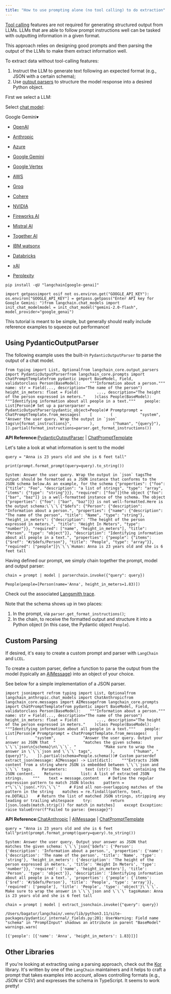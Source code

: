 ```yaml
---
title: "How to use prompting alone (no tool calling) to do extraction"
---
```


[Tool calling](/oss/concepts/tool_calling) features are not required for generating structured output from LLMs. LLMs that are able to follow prompt instructions well can be tasked with outputting information in a given format.

This approach relies on designing good prompts and then parsing the output of the LLMs to make them extract information well.

To extract data without tool-calling features:

1. Instruct the LLM to generate text following an expected format (e.g., JSON with a certain schema);
2. Use [output parsers](/oss/concepts/output_parsers) to structure the model response into a desired Python object.

First we select a LLM:

Select [chat model](/oss/integrations/chat):

Google Gemini▾

* [OpenAI](/oss/integrations/text_embedding/openai)

* [Anthropic](/oss/integrations/text_embedding/bedrock)

* [Azure](/oss/integrations/text_embedding/azureopenai)

* [Google Gemini](/oss/integrations/text_embedding/google_generative_ai)

* [Google Vertex](/oss/integrations/text_embedding/google_vertex_ai_palm)

* [AWS](/oss/integrations/text_embedding/bedrock)

* [Groq](/oss/integrations/text_embedding/groq)

* [Cohere](/oss/integrations/text_embedding/cohere)

* [NVIDIA](/oss/integrations/text_embedding/nvidia_ai_endpoints)

* [Fireworks AI](/oss/integrations/text_embedding/fireworks)

* [Mistral AI](/oss/integrations/text_embedding/mistralai)

* [Together AI](/oss/integrations/text_embedding/together)

* [IBM watsonx](/oss/integrations/text_embedding/ibm_watsonx)

* [Databricks](/oss/integrations/text_embedding/databricks)

* [xAI](/oss/integrations/text_embedding/xai)

* [Perplexity](/oss/integrations/text_embedding/perplexity)

```
pip install -qU "langchain[google-genai]"
```

```
import getpassimport osif not os.environ.get("GOOGLE_API_KEY"):  os.environ["GOOGLE_API_KEY"] = getpass.getpass("Enter API key for Google Gemini: ")from langchain.chat_models import init_chat_modelmodel = init_chat_model("gemini-2.0-flash", model_provider="google_genai")
```

<Check>
  This tutorial is meant to be simple, but generally should really include reference examples to squeeze out performance!
</Check>

## Using PydanticOutputParser

The following example uses the built-in `PydanticOutputParser` to parse the output of a chat model.

```
from typing import List, Optionalfrom langchain_core.output_parsers import PydanticOutputParserfrom langchain_core.prompts import ChatPromptTemplatefrom pydantic import BaseModel, Field, validatorclass Person(BaseModel):    """Information about a person."""    name: str = Field(..., description="The name of the person")    height_in_meters: float = Field(        ..., description="The height of the person expressed in meters."    )class People(BaseModel):    """Identifying information about all people in a text."""    people: List[Person]# Set up a parserparser = PydanticOutputParser(pydantic_object=People)# Promptprompt = ChatPromptTemplate.from_messages(    [        (            "system",            "Answer the user query. Wrap the output in `json` tags\n{format_instructions}",        ),        ("human", "{query}"),    ]).partial(format_instructions=parser.get_format_instructions())
```

**API Reference:**[PydanticOutputParser](https://python.langchain.com/api_reference/core/output_parsers/langchain_core.output_parsers.pydantic.PydanticOutputParser.html) | [ChatPromptTemplate](https://python.langchain.com/api_reference/core/prompts/langchain_core.prompts.chat.ChatPromptTemplate.html)

Let's take a look at what information is sent to the model

```
query = "Anna is 23 years old and she is 6 feet tall"
```

```
print(prompt.format_prompt(query=query).to_string())
```

```
System: Answer the user query. Wrap the output in `json` tagsThe output should be formatted as a JSON instance that conforms to the JSON schema below.As an example, for the schema {"properties": {"foo": {"title": "Foo", "description": "a list of strings", "type": "array", "items": {"type": "string"}}}, "required": ["foo"]}the object {"foo": ["bar", "baz"]} is a well-formatted instance of the schema. The object {"properties": {"foo": ["bar", "baz"]}} is not well-formatted.Here is the output schema:\`\`\`{"$defs": {"Person": {"description": "Information about a person.", "properties": {"name": {"description": "The name of the person", "title": "Name", "type": "string"}, "height_in_meters": {"description": "The height of the person expressed in meters.", "title": "Height In Meters", "type": "number"}}, "required": ["name", "height_in_meters"], "title": "Person", "type": "object"}}, "description": "Identifying information about all people in a text.", "properties": {"people": {"items": {"$ref": "#/$defs/Person"}, "title": "People", "type": "array"}}, "required": ["people"]}\`\`\`Human: Anna is 23 years old and she is 6 feet tall
```

Having defined our prompt, we simply chain together the prompt, model and output parser:

```
chain = prompt | model | parserchain.invoke({"query": query})
```

```
People(people=[Person(name='Anna', height_in_meters=1.83)])
```

Check out the associated [Langsmith trace](https://smith.langchain.com/public/92ed52a3-92b9-45af-a663-0a9c00e5e396/r).

Note that the schema shows up in two places:

1. In the prompt, via `parser.get_format_instructions()`;
2. In the chain, to receive the formatted output and structure it into a Python object (in this case, the Pydantic object `People`).

## Custom Parsing

If desired, it's easy to create a custom prompt and parser with `LangChain` and `LCEL`.

To create a custom parser, define a function to parse the output from the model (typically an [AIMessage](https://python.langchain.com/api_reference/core/messages/langchain_core.messages.ai.AIMessage.html)) into an object of your choice.

See below for a simple implementation of a JSON parser.

```
import jsonimport refrom typing import List, Optionalfrom langchain_anthropic.chat_models import ChatAnthropicfrom langchain_core.messages import AIMessagefrom langchain_core.prompts import ChatPromptTemplatefrom pydantic import BaseModel, Field, validatorclass Person(BaseModel):    """Information about a person."""    name: str = Field(..., description="The name of the person")    height_in_meters: float = Field(        ..., description="The height of the person expressed in meters."    )class People(BaseModel):    """Identifying information about all people in a text."""    people: List[Person]# Promptprompt = ChatPromptTemplate.from_messages(    [        (            "system",            "Answer the user query. Output your answer as JSON that  "            "matches the given schema: \`\`\`json\n{schema}\n\`\`\`. "            "Make sure to wrap the answer in \`\`\`json and \`\`\` tags",        ),        ("human", "{query}"),    ]).partial(schema=People.schema())# Custom parserdef extract_json(message: AIMessage) -> List[dict]:    """Extracts JSON content from a string where JSON is embedded between \`\`\`json and \`\`\` tags.    Parameters:        text (str): The text containing the JSON content.    Returns:        list: A list of extracted JSON strings.    """    text = message.content    # Define the regular expression pattern to match JSON blocks    pattern = r"\`\`\`json(.*?)\`\`\`"    # Find all non-overlapping matches of the pattern in the string    matches = re.findall(pattern, text, re.DOTALL)    # Return the list of matched JSON strings, stripping any leading or trailing whitespace    try:        return [json.loads(match.strip()) for match in matches]    except Exception:        raise ValueError(f"Failed to parse: {message}")
```

**API Reference:**[ChatAnthropic](https://python.langchain.com/api_reference/anthropic/chat_models/langchain_anthropic.chat_models.ChatAnthropic.html) | [AIMessage](https://python.langchain.com/api_reference/core/messages/langchain_core.messages.ai.AIMessage.html) | [ChatPromptTemplate](https://python.langchain.com/api_reference/core/prompts/langchain_core.prompts.chat.ChatPromptTemplate.html)

```
query = "Anna is 23 years old and she is 6 feet tall"print(prompt.format_prompt(query=query).to_string())
```

```
System: Answer the user query. Output your answer as JSON that  matches the given schema: \`\`\`json{'$defs': {'Person': {'description': 'Information about a person.', 'properties': {'name': {'description': 'The name of the person', 'title': 'Name', 'type': 'string'}, 'height_in_meters': {'description': 'The height of the person expressed in meters.', 'title': 'Height In Meters', 'type': 'number'}}, 'required': ['name', 'height_in_meters'], 'title': 'Person', 'type': 'object'}}, 'description': 'Identifying information about all people in a text.', 'properties': {'people': {'items': {'$ref': '#/$defs/Person'}, 'title': 'People', 'type': 'array'}}, 'required': ['people'], 'title': 'People', 'type': 'object'}\`\`\`. Make sure to wrap the answer in \`\`\`json and \`\`\` tagsHuman: Anna is 23 years old and she is 6 feet tall
```

```
chain = prompt | model | extract_jsonchain.invoke({"query": query})
```

```
/Users/bagatur/langchain/.venv/lib/python3.11/site-packages/pydantic/_internal/_fields.py:201: UserWarning: Field name "schema" in "PromptInput" shadows an attribute in parent "BaseModel"  warnings.warn(
```

```
[{'people': [{'name': 'Anna', 'height_in_meters': 1.83}]}]
```

## Other Libraries

If you're looking at extracting using a parsing approach, check out the [Kor](https://eyurtsev.github.io/kor/) library. It's written by one of the `LangChain` maintainers and it helps to craft a prompt that takes examples into account, allows controlling formats (e.g., JSON or CSV) and expresses the schema in TypeScript. It seems to work pretty!

